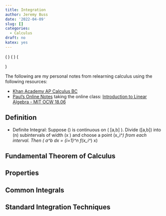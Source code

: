 ```yaml
---
title: Integration
author: Jeremy Buss
date: '2022-04-09'
slug: []
categories: 
  - Calculus
draft: no
katex: yes
---
```

\(\gdef\ddx{\frac{d}{dx}}\)
\(\gdef\fx{f(x)}\)
\(\gdef\fpx{f'(x)}\)

The following are my personal notes from relearning calculus using the following resources:

- [Khan Academy AP Calculus BC](https://www.khanacademy.org/math/ap-calculus-bc)
- [Paul's Online Notes](https://tutorial.math.lamar.edu/)
taking the online class: [Introduction to Linear Algebra - MIT OCW 18.06](https://ocw.mit.edu/courses/mathematics/18-06-linear-algebra-spring-2010/index.htm)

## Definition
- Definite Integral: Suppose \(\fx \) is continuous on \( [a,b] \). Divide \([a,b]\) into \(n\) subintervals of width \(\Delta x \) and choose a point \(x_i^*\) from each interval. Then \( \int_a^b \fx dx = \displaystyle{\lim_{n \rightarrow \infty}} \sum_{i=1}^n f(x_i^*) \Delta x\)

## Fundamental Theorem of Calculus

## Properties

## Common Integrals

## Standard Integration Techniques
